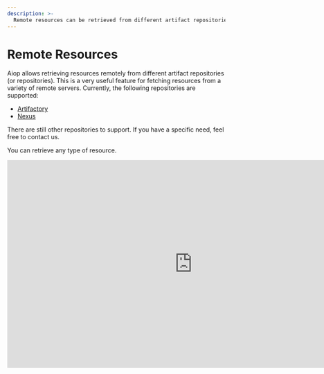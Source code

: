 ```yaml
---
description: >-
  Remote resources can be retrieved from different artifact repositories.
---
```



# Remote Resources

Aiop allows retrieving resources remotely from different artifact repositories (or repositories). This is a very useful feature for fetching resources from a variety of remote servers. Currently, the following repositories are supported:

- [Artifactory](#artifactory)
- [Nexus](#nexus)

<Callout type="info" emoji="ℹ️">
There are still other repositories to support. If you have a specific need, feel free to contact us.
</Callout>

You can retrieve any type of resource.

<iframe width="853" height="480" src="https://www.youtube.com/embed/Q-jQbu-_9o0?si=2SGnJQW5kKza0dsh?rel=0" title="YouTube video player" frameborder="0" allow="fullscreen; accelerometer;" allowfullscreen/>

## Configuration Requirements

Access to remote servers and especially Aiop configuration must be set up. For more information, please refer to the [User Configuration](/docs/configurations/user#structure-du-fichier-de-configuration) and [Playbook](/docs/configurations/playbook) sections.

### Playbook Configuration

Let's take the example of the playbook configuration file below. Let's focus on the first two items in the `repositories` list:

```yaml {3-12} filename="~/.aiop/config.yaml"
...
repositories:
  - name: artifactory-release
    instance: artifactory-company
    type: artifactory
    base_url: https://artifactory.my-company.com/artifactory/release
    repository_regex: ^(?P<app_name>.+)\/(?P<version>\d+\.\d+)\/(?P<filename>.+)$
  - name: artifactory-develop
    instance: artifactory-company
    type: artifactory
    base_url: https://artifactory.my-company.com/artifactory/develop
    repository_regex: ^(?P<app_name>.+)\/(?P<version>\d+\.\d+-dev)\/(?P<filename>.+)$
  - name: nexus-develop
    instance: nexus-company
    type: nexus
    base_url: https://nexus.my-company.com/repo/develop
    repository_regex: ^(?P<app_name>.+)\/(?P<version>\d+\.\d+-dev)\/(?P<filename>.+)$
...
```

We have set up an artifact registry instance called `artifactory-company` with two repositories `artifactory-release` and `artifactory-develop`. These repositories have different base URLs as they do not point to the same artifact repository. They also have different regular expressions to filter the resources to retrieve.

Let's dissect the regular expression of the first repository `^(?P<app_name>.+)\/(?P<version>\d+\.\d+)\/(?P<filename>.+)$`. As a reminder, the naming of groups allows you to retrieve the values and use them during package generation:
- `(?P<app_name>.+)` : application name (any name without character limit and constraints)
- `(?P<version>\d+\.\d+)` : application version (2 integer numbers with a dot as separator)
- `(?P<filename>.+)` : file name (any name without character limit and constraints)

You'll notice that the second repository `artifactory-develop` has a different regular expression `^(?P<app_name>.+)\/(?P<version>\d+\.\d+-dev)\/(?P<filename>.+)$`. This allows retrieving resources with a development version, hence the `-dev` added in the application version `(?P<version>\d+\.\d+-dev)`.

```yaml {13-17} filename="~/.aiop/config.yaml"
...
repositories:
  - name: artifactory-release
    instance: artifactory-company
    type: artifactory
    base_url: https://artifactory.my-company.com/artifactory/release
    repository_regex: ^(?P<app_name>.+)\/(?P<version>\d+\.\d+)\/(?P<filename>.+)$
  - name: artifactory-develop
    instance: artifactory-company
    type: artifactory
    base_url: https://artifactory.my-company.com/artifactory/develop
    repository_regex: ^(?P<app_name>.+)\/(?P<version>\d+\.\d+-dev)\/(?P<filename>.+)$
  - name: nexus-develop
    instance: nexus-company
    type: nexus
    base_url: https://nexus.my-company.com/repo/develop
    repository_regex: ^(?P<app_name>.+)\/(?P<version>\d+\.\d+-dev)\/(?P<filename>.+)$
...
```

Then, we have set up another artifact registry instance called `nexus-company` with a repository `nexus-develop`. For clarity in the explanation, we chose to use the same regular expression as the one used for the second repository `artifactory-develop`.

### User Configuration

Next, let's look at the user configuration for authentication on the remote `artifactory` server.

```yaml {3-6} filename="~/.aiop/config.yaml"
...
repositories:
  - instance: artifactory-company
    username: admin
    password: KhH479X66hH98i
    auth_type: basic
...
```

You'll notice that the instance `artifactory-company` corresponds to the one configured in the playbook. Here, the user decides to authenticate with a username `admin` and a password `KhH479X66hH98i` using the `basic` authentication type. (See the [User Configuration](/docs/configurations/user#personalisation) section for more information)

## Artifactory

The configurations have been defined previously. We are now able to retrieve resources from the remote `Artifactory` server. Here's a concrete example of retrieving a parameter file from the `artifactory-release` repository:

<FileTree>
  <FileTree.Folder name="playbook" defaultOpen>
    <FileTree.Folder name=".git">
        <FileTree.File name="..." />
    </FileTree.Folder>
    <FileTree.Folder name=".aiop">
        <FileTree.File name="inventory_config.yml" />
        <FileTree.File name="inventory.yml" />
        <FileTree.File name="playbook.yml" />
    </FileTree.Folder>
    <FileTree.Folder name="ressources" defaultOpen>
        <FileTree.File name=".aml" />
    </FileTree.Folder>
  </FileTree.Folder>
</FileTree>

<Callout type="info" emoji="ℹ️">
You'll notice that there are no local resources in the `ressources` folder as everything is remote on the server.
</Callout>

```yaml {1, 6} filename="ressources/.aml" /<artifactory-release>/ /<artifactory-develop>/
- source: <artifactory-release>my-app/1.0/fichier
  destination: fichier
  compatibility:
    - apps: [my-app]
      envs: [prod]
- source: <artifactory-develop>my-app/1.0-dev/fichier
  destination: fichier
  compatibility:
    - apps: [my-app]
      envs: [dev]
```

In the first declaration, the `fichier` file will be retrieved from the `artifactory-release` repository of the `artifactory-company` instance with the application name `my-app` and version `1.0` and placed in the package at its root with the name `fichier`. The file will be retrieved from the remote repository verified by the regular expression `^(?P<app_name>.+)\/(?P<version>\d+\.\d+)\/(?P<filename>.+)$` and also verified by its hash to ensure its integrity and security.

In the second declaration, the `bin` file will be retrieved from the `artifactory-release` repository of the `artifactory-company` instance with the application name `my-app` and version `1.0` and placed in the package at its root with the name `fichier`. The file will be retrieved from the remote repository verified by the regular expression `^(?P<app_name>.+)\/(?P<version>\d+\.\d+-dev)\/(?P<filename>.+)$` and also verified by its hash to ensure its integrity and security.

<Callout type="info" emoji="ℹ️">
You'll notice that the binary in the second declaration will be retrieved only when the desired package is intended for the **development** environment. This is possible due to the declared compatibility in the second declaration. And the source does not come from the same repository as the first declaration.
</Callout>

## Nexus

The configurations have been set up earlier, and now we can retrieve resources from the remote `artifactory` server. Here's a concrete example to retrieve a parameter file from the `artifactory-release` repository:

<FileTree>
  <FileTree.Folder name="playbook" defaultOpen>
    <FileTree.Folder name=".git">
        <FileTree.File name="..." />
    </FileTree.Folder>
    <FileTree.Folder name=".aiop">
        <FileTree.File name="inventory_config.yml" />
        <FileTree.File name="inventory.yml" />
        <FileTree.File name="playbook.yml" />
    </FileTree.Folder>
    <FileTree.Folder name="ressources" defaultOpen>
        <FileTree.File name=".aml" />
    </FileTree.Folder>
  </FileTree.Folder>
</FileTree>

```yaml {1} filename="ressources/.aml" /<nexus-develop>/
- source: <nexus-develop>my-app-from-nexus/1.0-dev/fichier
  destination: fichier
  compatibility:
    - ...
```

In this case, the `fichier` file will be retrieved from the `nexus-develop` repository of the `nexus-company` instance with the application name `my-app-from-nexus` and version `1.0-dev` and placed in the package at its root with the name `app`. The file will be retrieved from the remote repository verified by the regular expression `^(?P<app_name>.+)\/(?P<version>\d+\.\d+)\/(?P<filename>.+)$` and also verified by its hash to ensure its integrity and security.

## Caching and Verification

Please note that remote resources are stored in the local cache to avoid retrieving them on every package generation ([Learn more about caching](/docs/caching)). However, they are verified on each package generation to ensure that the resource is up to date compared to the latest version available on the remote server ([Learn more about verification](/docs/cli/build)).